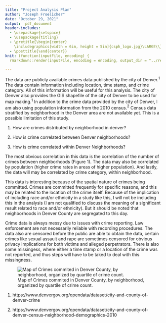 ```yaml
---
title: "Project Analysis Plan"
author: "Joseph Froelicher"
date: "October 29, 2021"
output:  pdf_document
header-includes:
  - \usepackage{setspace}
  - \usepackage{titling}
  - \pretitle{\begin{center}
    \includegraphics[width = 6in, height = 5in]{csph_logo.jpg}\LARGE\\}
  - \posttitle{\end{center}}
knit: (function(inputFile, encoding) {
  rmarkdown::render(inputFile, encoding = encoding, output_dir = "../reports") })

---
```


\section{Data}

The data are publicly available crimes data published by the city of Denver.$^1$ The data contain information including location, time stamp, and crime category. All of this information will be useful for this analysis. The city of Denver also provides the GIS shapefile of the city of Denver to be used for map making.$^1$ In addition to the crime data provided by the city of Denver, I am also using population information from the 2010 census.$^2$ Census data stratified by neighborhood in the Denver area are not available yet. This is a possible limitation of this study.

\section{Questions}

1. How are crimes distributed by neighborhood in denver?

2. How is crime correlated between Denver neighborhoods?

3. How is crime correlated within Denver Neighborhoods?

\section{Correlation}

The most obvious correlation in this data is the correlation of the number of crimes between neighborhoods (Figure 1). The data may also be correlated by population (higher crime rates in areas of higher population). And lastly, the data will may be correlated by crime category, within neighborhood.

This data is interesting because of the spatial nature of crimes being committed. Crimes are committed frequently for specific reasons, and this may be related to the location of the crime itself. Because of the implication of including race and/or ethnicity in a study like this, I will not be including this in the analysis (I am not qualified to discuss the meaning of a significant result related to race and/or ethnicity). But it should be noted that neighborhoods in Denver County are segregated to this day.

Crime data is always messy due to issues with crime reporting. Law enforcement are not necessarily reliable with recording procedures. The data also are censored before the public are able to obtain the data, certain crimes like sexual assault and rape are sometimes censored for obvious privacy implications for both victims and alleged perpetrators. There is also some missingess, where either a time stamp or a location of the crime was not reported, and thus steps will have to be taked to deal with this missingness.
\newpage

![Map of Crimes commited in Denver County, by neighborhood, organized by quartile of crime count.](../images/crime_map_by_neighborhood.png)

\newpage
\section{References}

1. https://www.denvergov.org/opendata/dataset/city-and-county-of-denver-crime

2. https://www.denvergov.org/opendata/dataset/city-and-county-of-denver-census-neighborhood-demographics-2010

